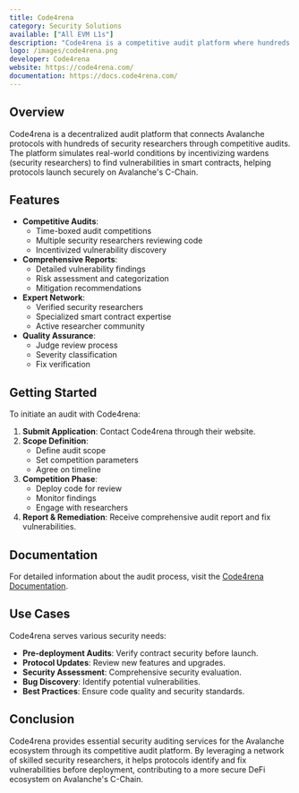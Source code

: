 ```yaml
---
title: Code4rena
category: Security Solutions
available: ["All EVM L1s"]
description: "Code4rena is a competitive audit platform where hundreds of security researchers compete to find vulnerabilities in EVM-compatible smart contracts and protocols."
logo: /images/code4rena.png
developer: Code4rena
website: https://code4rena.com/
documentation: https://docs.code4rena.com/
---
```


## Overview

Code4rena is a decentralized audit platform that connects Avalanche protocols with hundreds of security researchers through competitive audits. The platform simulates real-world conditions by incentivizing wardens (security researchers) to find vulnerabilities in smart contracts, helping protocols launch securely on Avalanche's C-Chain.

## Features

- **Competitive Audits**: 
  - Time-boxed audit competitions
  - Multiple security researchers reviewing code
  - Incentivized vulnerability discovery
- **Comprehensive Reports**:
  - Detailed vulnerability findings
  - Risk assessment and categorization
  - Mitigation recommendations
- **Expert Network**:
  - Verified security researchers
  - Specialized smart contract expertise
  - Active researcher community
- **Quality Assurance**:
  - Judge review process
  - Severity classification
  - Fix verification

## Getting Started

To initiate an audit with Code4rena:

1. **Submit Application**: Contact Code4rena through their website.
2. **Scope Definition**: 
   - Define audit scope
   - Set competition parameters
   - Agree on timeline
3. **Competition Phase**: 
   - Deploy code for review
   - Monitor findings
   - Engage with researchers
4. **Report & Remediation**: Receive comprehensive audit report and fix vulnerabilities.

## Documentation

For detailed information about the audit process, visit the [Code4rena Documentation](https://docs.code4rena.com/).

## Use Cases

Code4rena serves various security needs:

- **Pre-deployment Audits**: Verify contract security before launch.
- **Protocol Updates**: Review new features and upgrades.
- **Security Assessment**: Comprehensive security evaluation.
- **Bug Discovery**: Identify potential vulnerabilities.
- **Best Practices**: Ensure code quality and security standards.

## Conclusion

Code4rena provides essential security auditing services for the Avalanche ecosystem through its competitive audit platform. By leveraging a network of skilled security researchers, it helps protocols identify and fix vulnerabilities before deployment, contributing to a more secure DeFi ecosystem on Avalanche's C-Chain. 
